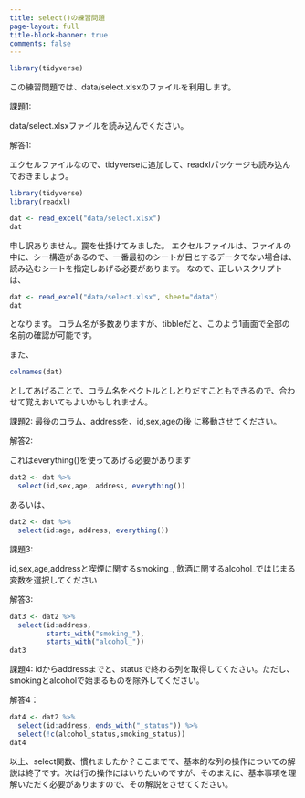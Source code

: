 ```yaml
---
title: select()の練習問題
page-layout: full
title-block-banner: true
comments: false
---
```


```r
library(tidyverse)
```


この練習問題では、data/select.xlsxのファイルを利用します。

課題1:
 
data/select.xlsxファイルを読み込んでください。

解答1:

エクセルファイルなので、tidyverseに追加して、readxlパッケージも読み込んでおきましょう。

```r
library(tidyverse)
library(readxl)

dat <- read_excel("data/select.xlsx")
dat
```

申し訳ありません。罠を仕掛けてみました。
エクセルファイルは、ファイルの中に、シー構造があるので、一番最初のシートが目とするデータでない場合は、読み込むシートを指定しあげる必要があります。
なので、正しいスクリプトは、

```r
dat <- read_excel("data/select.xlsx", sheet="data")
dat
```

となります。
コラム名が多数ありますが、tibbleだと、このよう1画面で全部の名前の確認が可能です。

また、

```r
colnames(dat)
```

としてあげることで、コラム名をベクトルとしとりだすこともできるので、合わせて覚えおいてもよいかもしれません。

課題2: 最後のコラム、addressを、id,sex,ageの後 に移動させてください。

解答2:

これはeverything()を使ってあげる必要があります

```r
dat2 <- dat %>% 
  select(id,sex,age, address, everything())
```

あるいは、

```r
dat2 <- dat %>% 
  select(id:age, address, everything())
```

課題3:

id,sex,age,addressと喫煙に関するsmoking_, 飲酒に関するalcohol_ではじまる変数を選択してください

解答3:

```r
dat3 <- dat2 %>% 
  select(id:address, 
         starts_with("smoking_"), 
         starts_with("alcohol_"))
dat3
```

課題4: 
idからaddressまでと、statusで終わる列を取得してください。ただし、smokingとalcoholで始まるものを除外してください。

解答4：

```r
dat4 <- dat2 %>% 
  select(id:address, ends_with("_status")) %>% 
  select(!c(alcohol_status,smoking_status))
dat4
```

以上、select関数、慣れましたか？ここまでで、基本的な列の操作についての解説は終了です。次は行の操作にはいりたいのですが、そのまえに、基本事項を理解いただく必要がありますので、その解説をさせてください。

